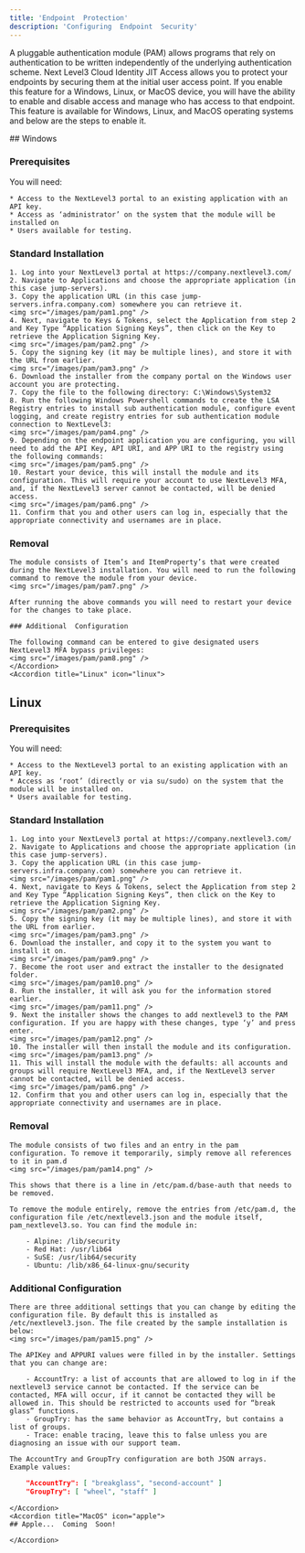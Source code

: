 ---
title: 'Endpoint  Protection'
description: 'Configuring  Endpoint  Security'
---

A pluggable authentication module (PAM) allows programs that rely on authentication to be written independently of the underlying authentication scheme. Next Level3 Cloud Identity JIT Access allows you to protect your endpoints by securing them at the initial user access point. If you enable this feature for a Windows, Linux, or MacOS device, you will have the ability to enable and disable access and manage who has access to that endpoint. This feature is available for Windows, Linux, and MacOS operating systems and below are the steps to enable it.

<AccordionGroup>
    <Accordion title="Windows" icon="windows">
## Windows

### Prerequisites

You will need:

    * Access to the NextLevel3 portal to an existing application with an API key.
    * Access as ‘administrator’ on the system that the module will be installed on
    * Users available for testing.

### Standard  Installation
    
    1. Log into your NextLevel3 portal at https://company.nextlevel3.com/
    2. Navigate to Applications and choose the appropriate application (in this case jump-servers).
    3. Copy the application URL (in this case jump-servers.infra.company.com) somewhere you can retrieve it.
    <img src="/images/pam/pam1.png" />
    4. Next, navigate to Keys & Tokens, select the Application from step 2 and Key Type “Application Signing Keys”, then click on the Key to retrieve the Application Signing Key.
    <img src="/images/pam/pam2.png" />
    5. Copy the signing key (it may be multiple lines), and store it with the URL from earlier.
    <img src="/images/pam/pam3.png" />
    6. Download the installer from the company portal on the Windows user account you are protecting.
    7. Copy the file to the following directory: C:\Windows\System32
    8. Run the following Windows Powershell commands to create the LSA Registry entries to install sub authentication module, configure event logging, and create registry entries for sub authentication module connection to NextLevel3:
    <img src="/images/pam/pam4.png" />
    9. Depending on the endpoint application you are configuring, you will need to add the API Key, API URI, and APP URI to the registry using the following commands:
    <img src="/images/pam/pam5.png" />
    10. Restart your device, this will install the module and its configuration. This will require your account to use NextLevel3 MFA, and, if the NextLevel3 server cannot be contacted, will be denied access.
    <img src="/images/pam/pam6.png" />
    11. Confirm that you and other users can log in, especially that the appropriate connectivity and usernames are in place.

### Removal

    The module consists of Item’s and ItemProperty’s that were created during the NextLevel3 installation. You will need to run the following command to remove the module from your device.
    <img src="/images/pam/pam7.png" />

    After running the above commands you will need to restart your device for the changes to take place.

    ### Additional  Configuration

    The following command can be entered to give designated users NextLevel3 MFA bypass privileges:
    <img src="/images/pam/pam8.png" />
    </Accordion>
    <Accordion title="Linux" icon="linux">
## Linux

### Prerequisites

You will need:

    * Access to the NextLevel3 portal to an existing application with an API key.
    * Access as ‘root’ (directly or via su/sudo) on the system that the module will be installed on.
    * Users available for testing.

### Standard  Installation

    1. Log into your NextLevel3 portal at https://company.nextlevel3.com/
    2. Navigate to Applications and choose the appropriate application (in this case jump-servers).
    3. Copy the application URL (in this case jump-servers.infra.company.com) somewhere you can retrieve it.
    <img src="/images/pam/pam1.png" />
    4. Next, navigate to Keys & Tokens, select the Application from step 2 and Key Type “Application Signing Keys”, then click on the Key to retrieve the Application Signing Key.
    <img src="/images/pam/pam2.png" />
    5. Copy the signing key (it may be multiple lines), and store it with the URL from earlier.
    <img src="/images/pam/pam3.png" />
    6. Download the installer, and copy it to the system you want to install it on.
    <img src="/images/pam/pam9.png" />
    7. Become the root user and extract the installer to the designated folder.
    <img src="/images/pam/pam10.png" />
    8. Run the installer, it will ask you for the information stored earlier.
    <img src="/images/pam/pam11.png" />
    9. Next the installer shows the changes to add nextlevel3 to the PAM configuration. If you are happy with these changes, type ‘y’ and press enter.
    <img src="/images/pam/pam12.png" />
    10. The installer will then install the module and its configuration.
    <img src="/images/pam/pam13.png" />
    11. This will install the module with the defaults: all accounts and groups will require NextLevel3 MFA, and, if the NextLevel3 server cannot be contacted, will be denied access.
    <img src="/images/pam/pam6.png" />
    12. Confirm that you and other users can log in, especially that the appropriate connectivity and usernames are in place.

### Removal

    The module consists of two files and an entry in the pam configuration. To remove it temporarily, simply remove all references to it in pam.d
    <img src="/images/pam/pam14.png" />
    
    This shows that there is a line in /etc/pam.d/base-auth that needs to be removed.

    To remove the module entirely, remove the entries from /etc/pam.d, the configuration file /etc/nextlevel3.json and the module itself, pam_nextlevel3.so. You can find the module in:

        - Alpine: /lib/security
        - Red Hat: /usr/lib64
        - SuSE: /usr/lib64/security
        - Ubuntu: /lib/x86_64-linux-gnu/security

### Additional  Configuration

    There are three additional settings that you can change by editing the configuration file. By default this is installed as /etc/nextlevel3.json. The file created by the sample installation is below:
    <img src="/images/pam/pam15.png" />

    The APIKey and APPURI values were filled in by the installer. Settings that you can change are:

        - AccountTry: a list of accounts that are allowed to log in if the nextlevel3 service cannot be contacted. If the service can be contacted, MFA will occur, if it cannot be contacted they will be allowed in. This should be restricted to accounts used for “break glass” functions.
        - GroupTry: has the same behavior as AccountTry, but contains a list of groups.
        - Trace: enable tracing, leave this to false unless you are diagnosing an issue with our support team.
    
    The AccountTry and GroupTry configuration are both JSON arrays. Example values:

```JSON
    "AccountTry": [ "breakglass", "second-account" ]
    "GroupTry": [ "wheel", "staff" ]
```
    </Accordion>
    <Accordion title="MacOS" icon="apple">
    ## Apple...  Coming  Soon!
    
    </Accordion>
</AccordionGroup>


